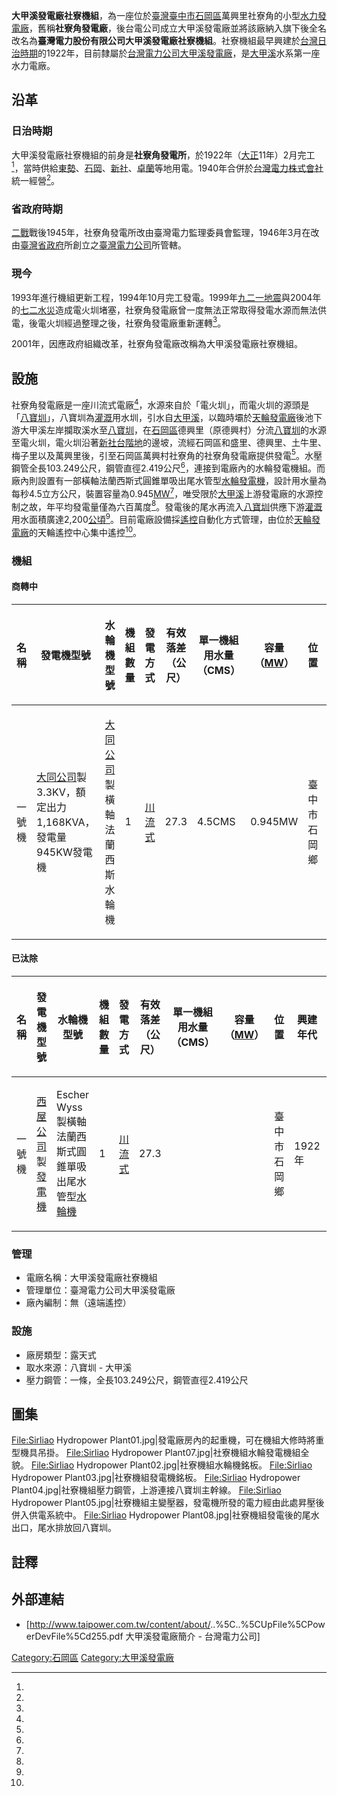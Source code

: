 {{Infobox power station 
| name               = 大甲溪發電廠社寮機組<br>（社寮角發電廠）
| official_name      = 臺灣電力股份有限公司大甲溪發電廠社寮機組
| image              = Sirliao Hydropower Plant06.jpg
| image_size         = 300px
| image_caption      = 大甲溪發電廠社寮機組發電廠房外觀
| image_alt          = 
| location_map       = Taiwan
| location_map_width = 
| location_map_text  = 
| lat_d     = 24
| lat_m     = 16
| lat_s     = 13
| lat_NS    = N
| long_d    = 120
| long_m    = 47
| long_s    = 29
| long_EW   = E
| coordinates_type   = type:landmark
| coordinates_display= inline,title
| coordinates_ref    = 
| country            = {{ROC-TW}}
| locale             = [[臺中市|臺中市]][[石岡區|石岡區]]萬興里
| status             = O
| construction_began = 1921年
| commissioned       = 1922年
| licence_expires    = 
| decommissioned     = 
| cost               = 
| owner              = [[台灣電力公司|台灣電力公司]]
| operator           = [[台灣電力公司|台灣電力公司]]
| developer          = 台灣合同電器株式會社
| constructor        = 台灣合同電器株式會社
| generate_electricity_type       = [[川流式水力發電|川流式水力發電]]
| water_intake_from               = 大甲溪
| hydroelectricity_generator_type = {{USA}}[[西屋公司|西屋公司]]製[[發電機|發電機]]一部 <ref name="台灣電力株式會社發展史"/>（舊）<br>{{ROC}}[[大同公司|大同公司]]製3.3KV，額定出力1,168KVA，945KW發電機一部<ref name="森林水資源電力科技生態走廊"/>（新）
| water_turbine_manu_other        = {{SUI}}Escher Wyss製橫軸法蘭西斯式圓錐單吸出尾水管型[[水輪機|水輪機]]一部 <ref name="台灣電力株式會社發展史"/>（舊）<br>{{ROC}}[[大同公司|大同公司]]製橫軸法蘭西斯水輪機一部<ref name="森林水資源電力科技生態走廊"/>（新）
| factory_building_type           = 地面式
| water_penstock                  = 一條，長103.249公尺，直徑2.419公尺
| water_hard                      = 有效落差27.3公尺
| water_consumption               = 單部：4.5CMS
| ps_electrical_capacity          = 0.945MW
| ps_annual_generation            = 每年約600萬度
}}
'''大甲溪發電廠社寮機組'''，為一座位於[[臺灣|臺灣]][[臺中市|臺中市]][[石岡區|石岡區]]萬興里社寮角的小型[[水力發電廠|水力發電廠]]，舊稱'''社寮角發電廠'''，後台電公司成立大甲溪發電廠並將該廠納入旗下後全名改名為'''臺灣電力股份有限公司大甲溪發電廠社寮機組'''。社寮機組最早興建於[[台灣日治時期|台灣日治時期]]的1922年，目前隸屬於[[台灣電力公司|台灣電力公司]][[大甲溪發電廠|大甲溪發電廠]]，是[[大甲溪|大甲溪]]水系第一座水力電廠。

== 沿革 ==
=== 日治時期 ===
大甲溪發電廠社寮機組的前身是'''社寮角發電所'''，於1922年（[[大正|大正]]11年）2月完工<ref name="台灣電力株式會社發展史"/>，當時供給[[東勢區|東勢]]、[[石岡區|石岡]]、[[新社區|新社]]、[[卓蘭鎮|卓蘭]]等地用電。1940年合併於[[台灣電力株式會社|台灣電力株式會社]]統一經營<ref name="社寮機組"/>。

=== 省政府時期 ===
[[二戰|二戰]]戰後1945年，社寮角發電所改由臺灣電力監理委員會監理，1946年3月在改由[[臺灣省政府|臺灣省政府]]所創立之[[臺灣電力公司|臺灣電力公司]]所管轄。

=== 現今 ===
1993年進行機組更新工程，1994年10月完工發電。1999年[[九二一地震|九二一地震]]與2004年的[[七二水災|七二水災]]造成電火圳堵塞，社寮角發電廠曾一度無法正常取得發電水源而無法供電，後電火圳經過整理之後，社寮角發電廠重新運轉<ref name="客家委員會數位臺灣客家庄"/>。

2001年，因應政府組織改革，社寮角發電廠改稱為大甲溪發電廠社寮機組。

== 設施 ==
社寮角發電廠是一座川流式電廠<ref name="大甲溪發電廠簡介"/>，水源來自於「電火圳」，而電火圳的源頭是「[[八寶圳|八寶圳]]」，八寶圳為[[灌溉|灌溉]]用水圳，引水自[[大甲溪|大甲溪]]，以臨時壩於[[天輪發電廠|天輪發電廠]]後池下游大甲溪左岸攔取溪水至[[八寶圳|八寶圳]]，在[[石岡區|石岡區]]德興里（原德興村）分流[[八寶圳|八寶圳]]的水源至電火圳，電火圳沿著[[新社河階群|新社台階地]]的邊坡，流經石岡區和盛里、德興里、土牛里、梅子里以及萬興里後，引至石岡區萬興村社寮角的社寮角發電廠提供發電<ref name="電火圳生態步道"/>。水壓鋼管全長103.249公尺，鋼管直徑2.419公尺<ref name="社寮機組"/>，連接到電廠內的水輪發電機組。而廠內則設置有一部橫軸法蘭西斯式圓錐單吸出尾水管型[[水輪發電機|水輪發電機]]，設計用水量為每秒4.5立方公尺，裝置容量為0.945[[MW|MW]]<ref name="大甲溪發電廠簡介"/>，唯受限於[[大甲溪|大甲溪]]上游發電廠的水源控制之故，年平均發電量僅為六百萬度<ref name="社寮機組"/>。發電後的尾水再流入[[八寶圳|八寶圳]]供應下游[[灌溉|灌溉]]用水面積廣達2,200[[公頃|公頃]]<ref name="社寮機組"/>。目前電廠設備採[[遙控|遙控]]自動化方式管理，由位於[[天輪發電廠|天輪發電廠]]的天輪遙控中心集中遙控<ref name="大甲溪發電廠簡介"/>。

=== 機組 ===
==== 商轉中 ====
{| class="wikitable "
! 名稱 !!  發電機型號 !! 水輪機型號 !! 機組數量 !! 發電方式 !! 有效落差（公尺） !! 單一機組用水量（CMS） !! 容量（[[MW|MW]]）!! 位置 !! 商轉日期 !! 狀態 
|- 
| 一號機 || {{ROC}}[[大同公司|大同公司]]製3.3KV，額定出力1,168KVA，發電量945KW發電機 || {{ROC}}[[大同公司|大同公司]]製橫軸法蘭西斯水輪機 || 1 || [[川流式發電|川流式]] || 27.3 || 4.5CMS || 0.945MW || 臺中市石岡鄉 || 1994年10月 || 商轉中
|}

==== 已汰除 ====
{| class="wikitable "
! 名稱 !!  發電機型號 !! 水輪機型號 !! 機組數量 !! 發電方式 !! 有效落差（公尺） !! 單一機組用水量（CMS） !! 容量（[[MW|MW]]）!! 位置 !! 興建年代 !! 狀態 
|- 
| 一號機 || {{USA}}[[西屋公司|西屋公司]]製[[發電機|發電機]] || {{SUI}}Escher Wyss製橫軸法蘭西斯式圓錐單吸出尾水管型[[水輪機|水輪機]] || 1 || [[川流式發電|川流式]] || 27.3 ||  ||  || 臺中市石岡鄉 || 1922年 || 已拆除
|}

=== 管理 ===
* 電廠名稱：大甲溪發電廠社寮機組
* 管理單位：臺灣電力公司大甲溪發電廠
* 廠內編制：無（遠端遙控）
=== 設施 ===
* 廠房類型：露天式
* 取水來源：八寶圳 - 大甲溪
* 壓力鋼管：一條，全長103.249公尺，鋼管直徑2.419公尺

== 圖集 ==
<gallery>
File:Sirliao Hydropower Plant01.jpg|發電廠房內的起重機，可在機組大修時將重型機具吊掛。
File:Sirliao Hydropower Plant07.jpg|社寮機組水輪發電機組全貌。
File:Sirliao Hydropower Plant02.jpg|社寮機組水輪機銘板。
File:Sirliao Hydropower Plant03.jpg|社寮機組發電機銘板。
File:Sirliao Hydropower Plant04.jpg|社寮機組壓力鋼管，上游連接八寶圳主幹線。
File:Sirliao Hydropower Plant05.jpg|社寮機組主變壓器，發電機所發的電力經由此處昇壓後併入供電系統中。
File:Sirliao Hydropower Plant08.jpg|社寮機組發電後的尾水出口，尾水排放回八寶圳。
</gallery>

== 註釋 ==
{{Reflist| refs=

<ref name="電火圳生態步道">{{cite web|language=zh-tw|url=http://shihkang-travel.taichung.gov.tw/html/travelline-green03.htm|title=電火圳生態步道|author=|publisher=台中觀光旅遊網|date=|accessdate=2014-01-03|deadurl=yes|archiveurl=https://web.archive.org/web/20140104210932/http://shihkang-travel.taichung.gov.tw/html/travelline-green03.htm|archivedate=2014-01-04}}</ref>

<ref name="台灣電力株式會社發展史">{{cite book|author=林炳炎 |coauthors=|title= 台灣經驗的開端：台灣電力株式會社發展史 |year=1997 |publisher=自刊 |location=臺北市 |pages= |isbn=957-97197-7-2 }}</ref>

<ref name="社寮機組">{{cite web|language=zh-tw|url=http://60.249.113.98/djcpower/web_aspx/branch/index.aspx?Branch_Class_Id=7&what_Class=1|title=社寮機組|author=|publisher=大甲溪發電廠|date=|accessdate=2014-01-03|deadurl=yes|archiveurl=https://web.archive.org/web/20131219094409/http://60.249.113.98/djcpower/web_aspx/branch/index.aspx?branch_Class_Id=7&what_Class=1|archivedate=2013-12-19}}</ref>

<ref name="大甲溪發電廠簡介">{{cite web|language=zh-tw|url=http://www.taipower.com.tw/content/about/..%5C..%5CUpFile%5CPowerDevFile%5Cd255.pdf|title=大甲溪發電廠簡介|author=|publisher=台灣電力公司|date=|accessdate=2014-01-03|archive-date=2013-12-19|archive-url=https://web.archive.org/web/20131219012650/http://www.taipower.com.tw/content/about/..%5C..%5CUpFile%5CPowerDevFile%5Cd255.pdf|dead-url=yes}}</ref>

<ref name="客家委員會數位臺灣客家庄">{{cite web|language=zh-tw|url=http://archives.hakka.gov.tw/frontsite/archive/archiveInfoDetailAction.do?method=doViewArchiveInfoDetail&caseId=TEMwODA5MDAxMzA4&version=MQ==&assetsClassifyId=My4x|title=社寮角發電廠|author=|publisher=客家委員會數位臺灣客家庄|date=|accessdate=2014-01-03}}{{Dead link|date=2020年2月 |bot=InternetArchiveBot |fix-attempted=yes }}</ref>

<ref name="森林水資源電力科技生態走廊">{{cite web|language=zh-tw|url=http://www.idjc.com.tw/about.php?id=6|title=社寮機組|author=|publisher=森林水資源電力科技生態走廊|date=|accessdate=2015-08-02|deadurl=yes|archiveurl=https://web.archive.org/web/20150924032759/http://www.idjc.com.tw/about.php?id=6|archivedate=2015-09-24}}</ref>

}}

== 外部連結 ==
*{{zh-tw}}[http://www.taipower.com.tw/content/about/..%5C..%5CUpFile%5CPowerDevFile%5Cd255.pdf 大甲溪發電廠簡介 - 台灣電力公司]{{Wayback|url=http://www.taipower.com.tw/content/about/..%5C..%5CUpFile%5CPowerDevFile%5Cd255.pdf |date=20131219012650 }}

{{大甲溪發電廠}}
{{台灣發電廠}}
{{台灣日治時期發電所}}

[[Category:石岡區|Category:石岡區]]
[[Category:大甲溪發電廠|Category:大甲溪發電廠]]